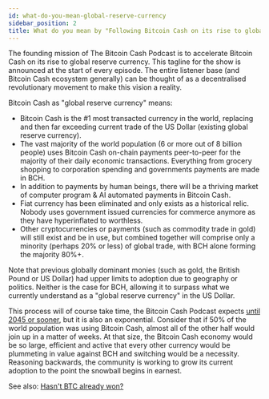 ```yaml
---
id: what-do-you-mean-global-reserve-currency
sidebar_position: 2
title: What do you mean by "Following Bitcoin Cash on its rise to global reserve currency"?
---
```



The founding mission of The Bitcoin Cash Podcast is to accelerate Bitcoin Cash on its rise to global reserve currency. This tagline for the show is announced at the start of every episode. The entire listener base (and Bitcoin Cash ecosystem generally) can be thought of as a decentralised revolutionary movement to make this vision a reality.

Bitcoin Cash as "global reserve currency" means:

- Bitcoin Cash is the #1 most transacted currency in the world, replacing and then far exceeding current trade of the US Dollar (existing global reserve currency).
- The vast majority of the world population (6 or more out of 8 billion people) uses Bitcoin Cash on-chain payments peer-to-peer for the majority of their daily economic transactions. Everything from grocery shopping to corporation spending and governments payments are made in BCH.
- In addition to payments by human beings, there will be a thriving market of computer program & AI automated payments in Bitcoin Cash.
- Fiat currency has been eliminated and only exists as a historical relic. Nobody uses government issued currencies for commerce anymore as they have hyperinflated to worthless.
- Other cryptocurrencies or payments (such as commodity trade in gold) will still exist and be in use, but combined together will comprise only a minority (perhaps 20% or less) of global trade, with BCH alone forming the majority 80%+.

Note that previous globally dominant monies (such as gold, the British Pound or US Dollar) had upper limits to adoption due to geography or politics. Neither is the case for BCH, allowing it to surpass what we currently understand as a "global reserve currency" in the US Dollar.

This process will of course take time, the Bitcoin Cash Podcast expects [until 2045 or sooner](/about), but it is also an exponential. Consider that if 50% of the world population was using Bitcoin Cash, almost all of the other half would join up in a matter of weeks. At that size, the Bitcoin Cash economy would be so large, efficient and active that every other currency would be plummeting in value against BCH and switching would be a necessity. Reasoning backwards, the community is working to grow its current adoption to the point the snowball begins in earnest.

See also: [Hasn't BTC already won?](/faqs/BCH-vs-BTC/hasnt-btc-already-won)
